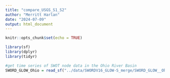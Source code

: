 ```yaml
---
title: "compare_USGS_S1_S2"
author: "Merritt Harlan"
date: "2024-07-09"
output: html_document
---
```


```r
knitr::opts_chunk$set(echo = TRUE)
```

```r
library(sf)
library(dplyr)
library(tidyr)

#get time series of SWOT node data in the Ohio River Basin
SWORD_GLOW_Ohio = read_sf("../data/SWORDV16_GLOW-S_merge/SWORD_GLOW__Ohio_250m.shp")


```

```r

```
